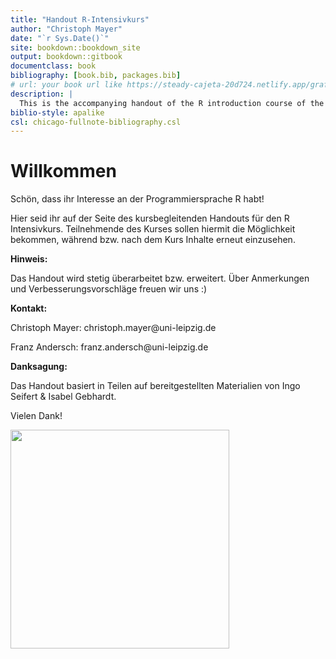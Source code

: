 ```yaml
--- 
title: "Handout R-Intensivkurs"
author: "Christoph Mayer"
date: "`r Sys.Date()`"
site: bookdown::bookdown_site
output: bookdown::gitbook
documentclass: book
bibliography: [book.bib, packages.bib]
# url: your book url like https://steady-cajeta-20d724.netlify.app/grafiken.html
description: |
  This is the accompanying handout of the R introduction course of the Unirechenzentrum Leipzig.
biblio-style: apalike
csl: chicago-fullnote-bibliography.csl
---
```

# Willkommen

Schön, dass ihr Interesse an der Programmiersprache R habt!

Hier seid ihr auf der Seite des kursbegleitenden Handouts für den R Intensivkurs. 
Teilnehmende des Kurses sollen hiermit die Möglichkeit bekommen, während bzw. nach dem Kurs Inhalte erneut einzusehen.

**Hinweis:** 

Das Handout wird stetig überarbeitet bzw. erweitert. Über Anmerkungen und Verbesserungsvorschläge freuen wir uns :)


**Kontakt:**

Christoph Mayer: christoph.mayer@uni-leipzig.de

Franz Andersch: franz.andersch@uni-leipzig.de

**Danksagung:** 

Das Handout basiert in Teilen auf bereitgestellten Materialien von Ingo Seifert & Isabel Gebhardt. 

Vielen Dank!

\centering
<img src="Abbildungen/2022_URZ_Förderung-IT-Kurse.jpg" alt="" width="350"/>